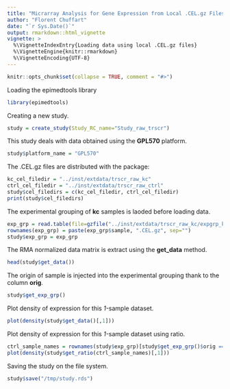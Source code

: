 ```yaml
---
title: "Micrarray Analysis for Gene Expression from Local .CEL.gz Files"
author: "Florent Chuffart"
date: "`r Sys.Date()`"
output: rmarkdown::html_vignette
vignette: >
  %\VignetteIndexEntry{Loading data using local .CEL.gz files}
  %\VignetteEngine{knitr::rmarkdown}
  %\VignetteEncoding{UTF-8}
---
```


```r
knitr::opts_chunk$set(collapse = TRUE, comment = "#>")
```

Loading the epimedtools library

``` r
library(epimedtools)
```

Creating a new study.
```r
study = create_study(Study_RC_name="Study_raw_trscr")
```

This study deals with data obtained using the **GPL570** platform.
``` r
study$platform_name = "GPL570"
```

The .CEL.gz files are distributed with the package:
``` r
kc_cel_filedir = "../inst/extdata/trscr_raw_kc"
ctrl_cel_filedir = "../inst/extdata/trscr_raw_ctrl"
study$cel_filedirs = c(kc_cel_filedir, ctrl_cel_filedir)
print(study$cel_filedirs)
```

The experimental grouping of **kc** samples is laoded before loading data.
``` r
exp_grp = read.table(file=gzfile("../inst/extdata/trscr_raw_kc/expgrp_kc.csv.gz"), stringsAsFactors=FALSE, sep=";", header=TRUE)
rownames(exp_grp) = paste(exp_grp$sample, ".CEL.gz", sep="")
study$exp_grp = exp_grp
```

The RMA normalized data matrix is extract using the **get_data** method.
``` r
head(study$get_data())
```

The origin of sample is injected into the experimental grouping thank to the column **orig**.
``` r
study$get_exp_grp()
```

Plot density of expression for this *1-*sample dataset.
``` r
plot(density(study$get_data()[,1]))
```

Plot density of expression for this *1-*sample dataset using ratio.
``` r
ctrl_sample_names = rownames(study$exp_grp)[study$get_exp_grp()$orig == "trscr_raw_ctrl"]
plot(density(study$get_ratio(ctrl_sample_names)[,1]))
```

Saving the study on the file system.
```r
study$save("/tmp/study.rds")
```
